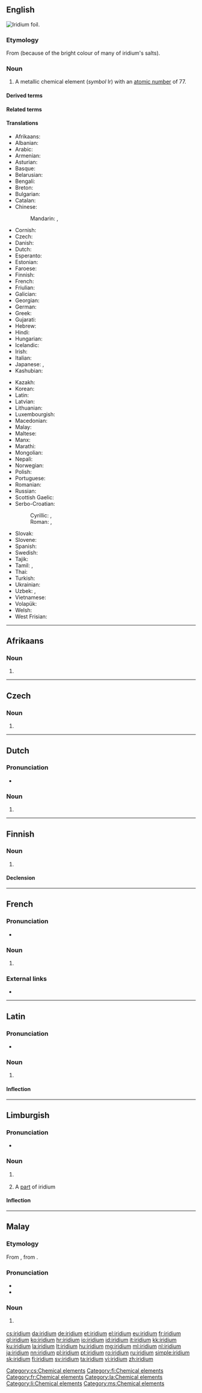 {{also|Iridium|irídium}}
==English==
{{elements|Ir|osmium|Os|platinum|Pt}}
[[Image:Iridium foil.jpg|thumb|right|Iridium foil.]]
{{wikipedia}}
{{commons}}

===Etymology===
From {{der|en|grc|ἶρις||rainbow}} (because of the bright colour of many of iridium's salts).

===Noun===
{{en-noun|-}}

# A metallic chemical element (''symbol'' Ir) with an [[atomic number]] of 77.

====Derived terms====
{{der3
|[[eka-iridium]]
|[[iridiate]]
|[[iridic]]
|[[iridio-]]
|[[iridious]]
|[[iridite]]
|[[iridium black]]
|[[iridium oxide]]
|[[iridium-pointed]]
|[[iridium tetrachloride]]
|[[iridium trichloride]]
|[[iridosmine]]
|[[osmiridium]]
|[[platiniridium]]
|[[platino-iridium]]
|[[platinum-iridium]]
|lang=en}}

====Related terms====
{{rel3
|[[iridescence]]
|[[iridin]]
|[[iridiosmium]]
|[[iridise]], [[iridize]]
|[[iris]]
|lang=en}}

====Translations====
{{trans-top|chemical element}}
* Afrikaans: {{t|af|iridium}}
* Albanian: {{t|sq|irid}}
* Arabic: {{t|ar|إِرِيدْيُوم|tr=ʾiridyum|m}}
* Armenian: {{t+|hy|իրիդիում}}
* Asturian: {{t|ast|iridiu|m}}
* Basque: {{t|eu|iridioa}}
* Belarusian: {{t|be|іры́дый|m}}
* Bengali: {{t|bn|ঘনাতু|tr=ghanātu|sc=Beng}}
* Breton: {{t|br|iridiom}}
* Bulgarian: {{t|bg|ири́дий|m}}
* Catalan: {{t+|ca|iridi|m}}
* Chinese:
*: Mandarin: {{t+|cmn|铱}}, {{t+|cmn|銥|tr=yī}}
* Cornish: {{t|kw|yrydyum}}
* Czech: {{t+|cs|iridium}}
* Danish: {{t|da|iridium|n}}
* Dutch: {{t+|nl|iridium|n}}
* Esperanto: {{t|eo|iridio}}
* Estonian: {{t+|et|iriidium}}
* Faroese: {{t|fo|iridium|n}}
* Finnish: {{t+|fi|iridium}}
* French: {{t+|fr|iridium|m}}
* Friulian: {{t|fur|iridi}}
* Galician: {{t+|gl|iridio|m}}
* Georgian: {{t|ka|ირიდიუმი}}
* German: {{t+|de|Iridium|n}}
* Greek: {{t+|el|ιρίδιο|n}}
* Gujarati: {{t|gu|ઘનાતુ|tr=ghanātu|sc=Gujr}}
* Hebrew: {{t+|he|אירידיום|tr=irídyum}}
* Hindi: {{t|hi|घनातु}}
* Hungarian: {{t+|hu|irídium}}
* Icelandic: {{t+|is|iridín|n}}
* Irish: {{t|ga|iridiam}}
* Italian: {{t+|it|iridio|m}}
* Japanese: {{t+|ja|イリジウム|tr=irijiumu}}, {{t|ja|銥|sc=Jpan}}
* Kashubian: {{t|csb|jirid}}
{{trans-mid}}
* Kazakh: {{t|kk|иридий|sc=Cyrl}}
* Korean: {{t+|ko|이리듐|tr=iridyum}}
* Latin: {{t+|la|iridium}}
* Latvian: {{t|lv|irīdijs}}
* Lithuanian: {{t+|lt|iridis}}
* Luxembourgish: {{t|lb|Iridium}}
* Macedonian: {{t|mk|иридиум|m}}
* Malay: {{t|ms|iridium}}
* Maltese: {{t|mt|iridju}}
* Manx: {{t|gv|iriddjum}}
* Marathi: {{t|mr|घनातु|tr=ghanātu|sc=Deva}}
* Mongolian: {{t+|mn|ириди}}
* Nepali: {{t|ne|घनातु|tr=ghanātu|sc=Deva}}
* Norwegian: {{t|no|iridium}}
* Polish: {{t+|pl|iryd|m}}
* Portuguese: {{t+|pt|irídio|m}}
* Romanian: {{t+|ro|iridiu|n}}
* Russian: {{t+|ru|ири́дий|m}}
* Scottish Gaelic: {{t|gd|iridiam}}
* Serbo-Croatian:
*: Cyrillic: {{t|sh|иридиj|m|sc=Cyrl}}, {{t|sh|иридиjум|m|sc=Cyrl}}
*: Roman: {{t+|sh|iridij|m}}, {{t|sh|iridijum|m}}
* Slovak: {{t|sk|irídium|n}}
* Slovene: {{t+|sl|iridij|m}}
* Spanish: {{t+|es|iridio|m}}
* Swedish: {{t+|sv|iridium|n}}
* Tajik: {{t|tg|иридий}}
* Tamil: {{t+|ta|இரிடியம்}}, {{t|ta|உறுதியம்|sc=Taml}}
* Thai: {{t|th|อิริเดียม|tr=ìrídiam}}
* Turkish: {{t+|tr|iridyum}}
* Ukrainian: {{t|uk|іри́дій|m}}
* Uzbek: {{t+|uz|iridiy}}, {{t+|uz|иридий|sc=Cyrl}}
* Vietnamese: {{t|vi|iriđi}}
* Volapük: {{t+|vo|liridin}}
* Welsh: {{t+|cy|iridiwm}}
* West Frisian: {{t|fy|iridium}}
{{trans-bottom}}

----

==Afrikaans==
{{elements|Ir|osmium|Os|platinum|Pt|lang=af}}

===Noun===
{{af-noun|-}}

# {{l|en|iridium}}

----

==Czech==

===Noun===
{{cs-noun|g=n}}

# {{l|en|iridium}}

[[Category:cs:Chemical elements]]

----

==Dutch==
{{wikipedia|lang=nl}}
{{elements|Ir|osmium|Os|platina|Pt|lang=nl}}

===Pronunciation===
* {{audio|Nl-iridium.ogg|Audio|lang=nl}}

===Noun===
{{nl-noun|n|-|-}}

# {{l|en|iridium}}

----

==Finnish==
{{wikipedia|lang=fi}}

===Noun===
{{fi-noun}}

# {{l|en|iridium}}

====Declension====
{{fi-decl-risti|iridium|||a|i=0}}

[[Category:fi:Chemical elements]]

----

==French==
{{wikipedia|lang=fr}}

===Pronunciation===
* {{IPA|/i.ʁi.djɔm/|lang=fr}}

===Noun===
{{fr-noun|m|-}}

# {{l|en|iridium}}

===External links===
* {{R:TLFi}}

[[Category:fr:Chemical elements]]

----

==Latin==
{{wikipedia|lang=la}}

===Pronunciation===
* {{la-IPA|īridium}}

===Noun===
{{la-noun|īridium||īridiī|n|second}}

# {{l|en|iridium}}

====Inflection====
{{la-decl-2nd-N|īridi}}

[[Category:la:Chemical elements]]

----

==Limburgish==

===Pronunciation===
* {{IPA|[ɪ˧ˈʁi˦ɖɔ˧m]|lang=li}}

===Noun===
{{li-noun|g=n}}

# {{label|li|uncountable}} {{l|en|iridium}}
# A [[part]] of iridium

====Inflection====
{{li-decl-noun-um|iridi}}

[[Category:li:Chemical elements]]

----

==Malay==
{{wikipedia|lang=ms}}
{{elements|Ir|osmium|Os|platinum|Pt|lang=ms}}

===Etymology===
From {{etyl|en|ms}} {{m|en|iridium}}, from {{etyl|grc|ms}} {{m|grc|ἶρις}} {{m|en|-ium}}.

===Pronunciation===
* {{IPA|[iridiom]|[iridiəm]|lang=ms}}
* {{rhymes|iom|jom|om|lang=ms}}

===Noun===
{{head|ms|noun}}

# {{l|en|iridium}} {{gloss|chemical element}}

[[Category:ms:Chemical elements]]

[[cs:iridium]]
[[da:iridium]]
[[de:iridium]]
[[et:iridium]]
[[el:iridium]]
[[eu:iridium]]
[[fr:iridium]]
[[gl:iridium]]
[[ko:iridium]]
[[hr:iridium]]
[[io:iridium]]
[[id:iridium]]
[[it:iridium]]
[[kk:iridium]]
[[ku:iridium]]
[[la:iridium]]
[[lt:iridium]]
[[hu:iridium]]
[[mg:iridium]]
[[ml:iridium]]
[[nl:iridium]]
[[ja:iridium]]
[[nn:iridium]]
[[pl:iridium]]
[[pt:iridium]]
[[ro:iridium]]
[[ru:iridium]]
[[simple:iridium]]
[[sk:iridium]]
[[fi:iridium]]
[[sv:iridium]]
[[ta:iridium]]
[[vi:iridium]]
[[zh:iridium]]